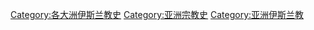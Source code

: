 [[Category:各大洲伊斯兰教史|Category:各大洲伊斯兰教史]]
[[Category:亚洲宗教史|Category:亚洲宗教史]]
[[Category:亚洲伊斯兰教|Category:亚洲伊斯兰教]]